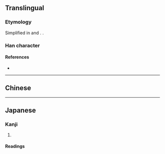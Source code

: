 {{also|溼|濕}}
{{character info/new}}
==Translingual==
{{ja-forms|湿|湿|[[濕]]}}

===Etymology===
Simplified in {{w|simplified Chinese|Chinese}} and {{w|shinjitai|Japanese}}. {{Han simp|濕|f=𢇁|t=业}}.

===Han character===
{{Han char|rn=85|rad=水|as=09|sn=12|four=|canj=EATC|ids=⿰氵显}}

====References====
* {{Han ref|kx=0639.111|dkj=17920|dj=1046.010|hdz=31675.020|uh=6E7F|ud=28287}}

----

==Chinese==
{{zh-see|濕}}

----

==Japanese==
{{ja-kanji forms|湿|濕}}

===Kanji===
{{ja-kanji|grade=c|rs=水09|kyu=濕}}

# {{rfdef|ja|sort=水09}}

====Readings====
{{ja-readings
|goon=しゅう<しふ
|kanon=しゅう<しふ
|kanyoon=しつ
|kun=しめ-る, しめ-す, うるお-う
}}